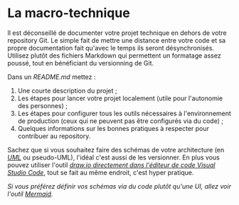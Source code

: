
# La macro-technique

Il est déconseillé de documenter votre projet technique en dehors de votre repository Git. Le simple fait de mettre une distance entre votre code et sa propre documentation fait qu'avec le temps ils seront désynchronisés. Utilisez plutôt des fichiers Markdown qui permettent un formatage assez poussé, tout en bénéficiant du versionning de Git.

Dans un _README.md_ mettez :

1.  Une courte description du projet ;
2.  Les étapes pour lancer votre projet localement (utile pour l'autonomie des personnes) ;
3.  Les étapes pour configurer tous les outils nécessaires à l'environnement de production (ceux qui ne peuvent pas être configurés via du code) ;
4.  Quelques informations sur les bonnes pratiques à respecter pour contribuer au repository.

<CaptionedImage src={ReadmeExample} alt="" caption="Exemple d'un README.md" source="https://github.com/inclusion-numerique/mediature/tree/dev" />

Sachez que si vous souhaitez faire des schémas de votre architecture (en [_UML_](<https://fr.wikipedia.org/wiki/UML_(informatique)>) ou pseudo-UML), l'idéal c'est aussi de les versionner. En plus vous pouvez utiliser l'outil [_draw.io directement dans l'éditeur de code Visual Studio Code_](https://marketplace.visualstudio.com/items?itemName=hediet.vscode-drawio), tout se fait au même endroit, c'est hyper pratique.

<CaptionedImage
  src={ArchitectureOverview}
  alt=""
  caption="Exemple d'un schéma intégré à un README"
  source="https://github.com/inclusion-numerique/mediature/blob/dev/TECHNICAL_ARCHITECTURE_DOCUMENT.md#services-diagram"
/>

_Si vous préférez définir vos schémas via du code plutôt qu'une UI, allez voir l'outil [Mermaid](https://github.com/mermaid-js/mermaid)._
